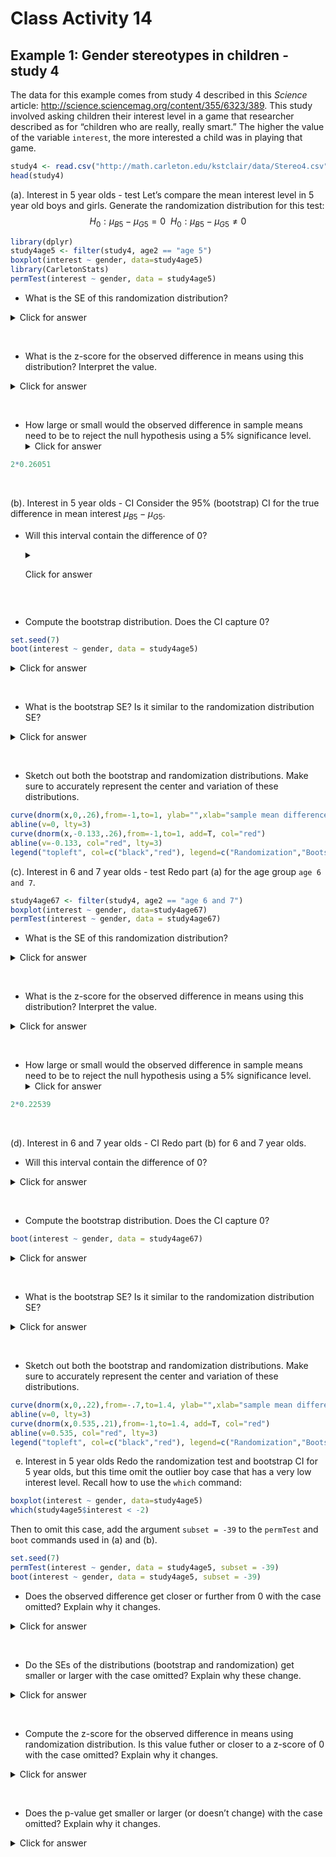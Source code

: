 # Class Activity 14


## Example 1:  Gender stereotypes in children - study 4

The data for this example comes from study 4 described in this *Science* article: [http://science.sciencemag.org/content/355/6323/389](http://science.sciencemag.org/content/355/6323/389). This study involved asking children their interest level in a game that researcher described as for "children who are really, really smart." The higher the value of the variable `interest`, the more interested a child was in playing that game.  

```r
study4 <- read.csv("http://math.carleton.edu/kstclair/data/Stereo4.csv")
head(study4)
```


 (a). Interest in 5 year olds - test
Let's compare the mean interest level in 5 year old boys and girls. Generate the randomization distribution for this test: 
$$
H_0: \mu_{B5} - \mu_{G5} = 0 \ \ H_0: \mu_{B5} - \mu_{G5} \neq 0
$$

```r
library(dplyr)
study4age5 <- filter(study4, age2 == "age 5")
boxplot(interest ~ gender, data=study4age5)
library(CarletonStats)
permTest(interest ~ gender, data = study4age5)
```

- What is the SE of this randomization distribution?

<details><summary><red>Click for answer</red></summary>
*Answer:* SE is about 0.26. 
</details><br>

- What is the z-score for the observed difference in means using this distribution? Interpret the value. 

<details><summary><red>Click for answer</red></summary>
*Answer:* The distribution has a center of 0 and SE of 0.26. The z-score is 
$$z = \dfrac{-0.13341 - 0}{0.26051} = -0.51$$
This means the observed difference of -0.133 is about 0.51 SEs below the hypothesized difference of 0. 
```r
-0.13341/0.26051 
```
</details><br>

- How large or small would the observed difference in sample means need to be to reject the null hypothesis using a 5% significance level. <details><summary><red>Click for answer</red></summary>
*Answer:* Since the distribution is bell-shaped, we can use the fact that about 5% of sample differences are further than 2 SE's above/below the center difference of 0. Any sample difference this extreme will lead to a two-sided p-value that is less than the significance level of 5%. For this data, 2 SE's is a sample difference of 0.521 so any observed difference that is more extreme than 0.521 would lead to rejecting the null hypothesis of no difference. 

```r
2*0.26051 
```

</details><br>



 (b). Interest in 5 year olds - CI
Consider the 95% (bootstrap) CI for the true difference in mean interest $\mu_{B5} - \mu_{G5}$. 

- Will this interval contain the difference of 0?
<details><summary><red>Click for answer</red></summary>
*Answer:* Yes, since we didn't reject the null difference of 0 using a 5% significance level (p-value = 0.617).
</details><br>

- Compute the bootstrap distribution. Does the CI capture 0?

```r
set.seed(7)
boot(interest ~ gender, data = study4age5)
```

<details><summary><red>Click for answer</red></summary>
*Answer:* Yes, the CI captures the difference of 0. 
</details><br>

- What is the bootstrap SE? Is it similar to the randomization distribution SE?
\vspace*{.5in}

<details><summary><red>Click for answer</red></summary>
*Answer:* SE is about 0.26, which is very similar to the randomization distribution SE.
</details><br>

- Sketch out both the bootstrap and randomization distributions. Make sure to accurately represent the center and variation of these distributions. 


```r
curve(dnorm(x,0,.26),from=-1,to=1, ylab="",xlab="sample mean differences")
abline(v=0, lty=3)
curve(dnorm(x,-0.133,.26),from=-1,to=1, add=T, col="red")
abline(v=-0.133, col="red", lty=3)
legend("topleft", col=c("black","red"), legend=c("Randomization","Bootstrap"), lty=1)
```

\vspace*{1in}

 (c). Interest in 6 and 7 year olds - test
Redo part (a) for the age group `age 6 and 7`. 

```r
study4age67 <- filter(study4, age2 == "age 6 and 7")
boxplot(interest ~ gender, data=study4age67)
permTest(interest ~ gender, data = study4age67)
```

- What is the SE of this randomization distribution?

<details><summary><red>Click for answer</red></summary>
*Answer:* SE is about 0.225. 
</details><br>

\vspace*{.5in}

- What is the z-score for the observed difference in means using this distribution? Interpret the value. 
\vspace*{.5in}

<details><summary><red>Click for answer</red></summary>
*Answer:* The distribution has a center of 0 and SE of 0.225. The z-score is 


$$
z = \dfrac{0.53505 - 0}{0.22539 } = 2.37
$$
This means the observed difference of 0.535 is about 2.37 SEs above the hypothesized difference of 0. 

```r
0.53505/0.22539 
```
</details><br>

- How large or small would the observed difference in sample means need to be to reject the null hypothesis using a 5% significance level. 
<details><summary><red>Click for answer</red></summary>
*Answer:* Since the distribution is bell-shaped, we can use the fact that about 5% of sample differences are further than 2 SE's above/below the center difference of 0. Any sample difference this extreme will lead to a two-sided p-value that is less than the significance level of 5%. For this data, 2 SE's is a sample difference of 0.451 so any observed difference that is more extreme than 0.451 would lead to rejecting the null hypothesis of no difference. 


```r
2*0.22539 
```
</details><br>

\vspace*{.5in}

 (d). Interest in 6 and 7 year olds - CI
Redo part (b) for 6 and 7 year olds. 

- Will this interval contain the difference of 0?

<details><summary><red>Click for answer</red></summary>
*Answer:* No, since we rejected the null difference of 0 using a 5% significance level (p-value = 0.015).
</details><br>

\vspace*{.5in}

- Compute the bootstrap distribution. Does the CI capture 0?

```r
boot(interest ~ gender, data = study4age67)
```

<details><summary><red>Click for answer</red></summary>
*Answer:* No, the CI does not capture the difference of 0. 
</details><br>

\vspace*{.5in}


- What is the bootstrap SE? Is it similar to the randomization distribution SE?

<details><summary><red>Click for answer</red></summary>
*Answer:* SE is about 0.21, which is very similar to the randomization distribution SE.
</details><br>

\vspace*{.5in}

- Sketch out both the bootstrap and randomization distributions. Make sure to accurately represent the center and variation of these distributions. 


```r
curve(dnorm(x,0,.22),from=-.7,to=1.4, ylab="",xlab="sample mean differences")
abline(v=0, lty=3)
curve(dnorm(x,0.535,.21),from=-1,to=1.4, add=T, col="red")
abline(v=0.535, col="red", lty=3)
legend("topleft", col=c("black","red"), legend=c("Randomization","Bootstrap"), lty=1)
```

\vspace*{1in}

 (e) Interest in 5 year olds
Redo the randomization test and bootstrap CI for 5 year olds, but this time omit the outlier boy case that has a very low interest level. Recall how to use the `which` command:

```r
boxplot(interest ~ gender, data=study4age5)
which(study4age5$interest < -2)
```

Then to omit this case, add the argument `subset = -39` to the `permTest` and `boot` commands used in (a) and (b). 


```r
set.seed(7)
permTest(interest ~ gender, data = study4age5, subset = -39)
boot(interest ~ gender, data = study4age5, subset = -39)
```

- Does the observed difference get closer or further from 0 with the case omitted? Explain why it changes.

<details><summary><red>Click for answer</red></summary>
*Answer:* The very low case pulls down the mean response for boys (with: $\bar{x}_{B5} = -0.10435$, without: $\bar{x}_{B5} = 0.01417$). Since the girl mean response doesn't change ($\bar{x}_{G5} = 0.02906$), omitting this case will make the *two means closer together* which makes their difference closer to 0 (with: $\bar{x}_{B5} - \bar{x}_{G5} = -0.13341$, without: $\bar{x}_{B5}  - \bar{x}_{G5} = -0.01488$).
</details><br>

\vspace*{.5in}

- Do the SEs of the distributions (bootstrap and randomization) get smaller or larger with the case omitted? Explain why these change. 

<details><summary><red>Click for answer</red></summary>
*Answer:* The very low case creates larger variability in the sample mean for boys, which in turn makes the SE for the sample mean difference more variable  (with: SE about 0.26, without: SE about 0.24). 
</details><br>

\vspace*{.5in}

- Compute the z-score for the observed difference in means using randomization distribution. Is this value futher or closer to a z-score of 0 with the case omitted? Explain why it changes. 

<details><summary><red>Click for answer</red></summary>
*Answer:* The z-score is closer to 0 with the case removed (with: $z = -0.51$, without: $z = -0.061$)
$$
z = \dfrac{-0.01488  - 0}{0.24569} = -0.061
$$
The z-score is closer to 0 because the sample mean difference is closer to 0 with the case removed, and this change is greater than the relatively small decrease in SE that we noted with the case removed. 
</details><br>


\vspace*{.5in}

- Does the p-value get smaller or larger (or doesn't change) with the case omitted? Explain why it changes. 

<details><summary><red>Click for answer</red></summary>
*Answer:* The p-value is larger with the case removed (with: p-value = 0.617, without: p-value = 0.944). This is because the observed difference is closer to 0 (fewer SE away) with the case omitted. 
</details><br>
